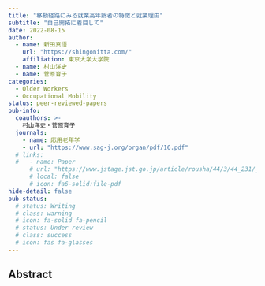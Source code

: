 ```yaml
---
title: "移動経路にみる就業高年齢者の特徴と就業理由"
subtitle: "自己開拓に着目して"
date: 2022-08-15
author:
  - name: 新田真悟
    url: "https://shingonitta.com/"
    affiliation: 東京大学大学院
  - name: 村山洋史
  - name: 菅原育子
categories:
  - Older Workers
  - Occupational Mobility
status: peer-reviewed-papers
pub-info:
  coauthors: >-
    村山洋史・菅原育子
  journals: 
    - name: 応用老年学
    - url: "https://www.sag-j.org/organ/pdf/16.pdf"
  # links:
  #   - name: Paper
      # url: "https://www.jstage.jst.go.jp/article/rousha/44/3/44_231/_pdf/-char/ja"
      # local: false
      # icon: fa6-solid:file-pdf
hide-detail: false
pub-status: 
  # status: Writing
  # class: warning
  # icon: fa-solid fa-pencil
  # status: Under review
  # class: success
  # icon: fas fa-glasses
---
```


## Abstract

